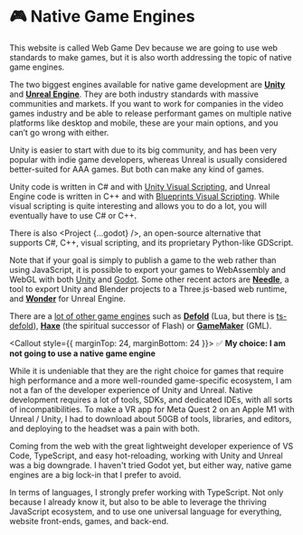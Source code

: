 
# 🎮 Native Game Engines

This website is called Web Game Dev because we are going to use web standards to make games, but it is also worth addressing the topic of native game engines.

The two biggest engines available for native game development are <UnityLogo /> [**Unity**](https://unity.com/) and <UnrealLogo /> [**Unreal Engine**](https://www.unrealengine.com). They are both industry standards with massive communities and markets. If you want to work for companies in the video games industry and be able to release performant games on multiple native platforms like desktop and mobile, these are your main options, and you can’t go wrong with either.

Unity is easier to start with due to its big community, and has been very popular with indie game developers, whereas Unreal is usually considered better-suited for AAA games. But both can make any kind of games.

Unity code is written in C# and with [Unity Visual Scripting](https://unity.com/features/unity-visual-scripting), and Unreal Engine code is written in C++ and with [Blueprints Visual Scripting](https://docs.unrealengine.com/5.0/en-US/blueprints-visual-scripting-in-unreal-engine/). While visual scripting is quite interesting and allows you to do a lot, you will eventually have to use C# or C++.

There is also <GodotLogo /> <Project {...godot} />, an open-source alternative that supports C#, C++, visual scripting, and its proprietary Python-like GDScript.

Note that if your goal is simply to publish a game to the web rather than using JavaScript, it is possible to export your games to WebAssembly and WebGL with both [Unity](https://docs.unity3d.com/Manual/webgl-building.html) and [Godot](https://docs.godotengine.org/en/stable/tutorials/export/exporting_for_web.html). Some other recent actors are [**Needle**](https://needle.tools/), a tool to export Unity and Blender projects to a Three.js-based web runtime, and [**Wonder**](https://theimmersiveweb.com/blog) for Unreal Engine.

There are a [lot of other game engines](https://en.wikipedia.org/wiki/List_of_game_engines) such as <DefoldLogo /> [**Defold**](https://defold.com/) (Lua, but there is [ts-defold](https://ts-defold.dev/)), <HaxeLogo /> [**Haxe**](https://haxe.org/) (the spiritual successor of Flash) or [**GameMaker**](https://gamemaker.io/en) (GML).

<Callout style={{ marginTop: 24, marginBottom: 24 }}>
✅ **My choice: I am not going to use a native game engine**

While it is undeniable that they are the right choice for games that require high performance and a more well-rounded game-specific ecosystem, I am not a fan of the developer experience of Unity and Unreal. Native development requires a lot of tools, SDKs, and dedicated IDEs, with all sorts of incompatibilities. To make a VR app for Meta Quest 2 on an Apple M1 with Unreal / Unity, I had to download about 50GB of tools, libraries, and editors, and deploying to the headset was a pain with both.

Coming from the web with the great lightweight developer experience of VS Code, TypeScript, and easy hot-reloading, working with Unity and Unreal was a big downgrade. I haven't tried Godot yet, but either way, native game engines are a big lock-in that I prefer to avoid.

In terms of languages, I strongly prefer working with TypeScript. Not only because I already know it, but also to be able to leverage the thriving JavaScript ecosystem, and to use one universal language for everything, website front-ends, games, and back-end.

</Callout>
